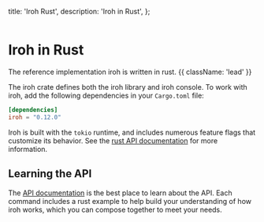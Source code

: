 

  title: 'Iroh Rust',
  description:
    'Iroh in Rust',
};

<div className='not-prose mb-5'>
  <Breadcrumbs pages={[
      { name: 'SDKs', href: '/docs/sdks', current: false },
      { name: 'Rust', href: '/docs/sdks/rust', current: true },
  ]} />
</div>

<div className='not-prose mb-5'>
  <Image
    src={logoRust}
    alt=""
    className="h-20 w-20 -ml-4"
    unoptimized
  />
</div>

# Iroh in Rust

The reference implementation iroh is written in rust. {{ className: 'lead' }}

The iroh crate defines both the iroh library and iroh console. To work with iroh, add the following dependencies in your `Cargo.toml` file:

```toml {{ title: 'Cargo.toml' }}
[dependencies]
iroh = "0.12.0"
```

Iroh is built with the `tokio` runtime, and includes numerous feature flags that customize its behavior. See the [rust API documentation](https://docs.rs/iroh/) for more information.

## Learning the API

The [API documentation](https://docs.rs/iroh/) is the best place to learn about the API. Each command includes a rust example to help build your understanding of how iroh works, which you can compose together to meet your needs.

<Resources>
  <Resource
    href='https://crates.io/crates/iroh'
    name='Iroh Crate (crates.io)'
    description='The iroh crate defines both the iroh library and iroh command-line interface (CLI).'
    icon='ArchiveBoxIcon'
    pattern={{ y: -6, squares: [[-1, 2], [1, 3]] }}
  />
  <Resource
    href='https://docs.rs/iroh/'
    name='Rust Documentation (docs.rs)'
    description='The docs.rs documentation built from rust source code'
    icon='ArchiveBoxIcon'
    pattern={{ y: 10, squares: [[0, 2], [1, 3]] }}
  />
  <Resource
    href='https://github.com/n0-computer/iroh'
    name='Github Repo'
    description='Iroh source code'
    icon='CodeBracketIcon'
    pattern={{ y: 24, squares: [[-1, 2], [1, 3]] }}
    />
</Resources>

<Resources title='Examples'>
  <Resource
    href='https://github.com/n0-computer/iroh-examples'
    name='Rust Examples'
    description='Additional examples are in the iroh crate'
    icon='ArchiveBoxIcon'
    pattern={{ y: 24, squares: [[-1, 2], [1, 3]] }}
    />
  <Resource
    href='https://github.com/n0-computer/iroh-examples/tree/main/tauri-todos'
    name='todos app example'
    description='A sample app built with iroh in rust & Tauri'
    icon='CodeBracketIcon'
    pattern={{ y: 32, squares: [[0, 2], [1, 4]]}}
    />
</Resources>
